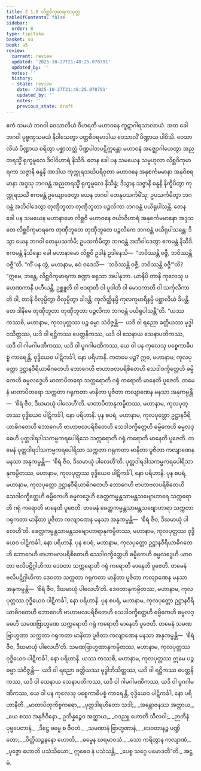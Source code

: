 ```yaml
---
title: 2.1.8 လိစ္ဆဝိကုမာရကသုတ္တ
tableOfContents: false
sidebar:
  order: 8
type: tipitaka
basket: su
book: a5
review:
  current: review
  updated: '2025-10-27T21:48:25.078791'
  updated_by: ''
  notes: ''
  history:
  - state: review
    date: '2025-10-27T21:48:25.078791'
    updated_by: ''
    notes: ''
    previous_state: draft
---
```



<ReviewStatus review={frontmatter.review} showDetails={true} />

<HypothesisAnnotation frontmatter={frontmatter} />

<DynamicBreadcrumb />

<Division number="58" book="a5" e="ch" v="16" p="66">

<Paragraph number="376" book="a5">
ဧကံ သမယံ ဘဂဝါ ဝေသာလိယံ ဝိဟရတိ မဟာဝနေ ကူဋာဂါရသာလာယံ. အထ ခေါ ဘဂဝါ ပုဗ္ဗဏှသမယံ နိဝါသေတွာ ပတ္တစီဝရမာဒါယ ဝေသာလိံ ပိဏ္ဍာယ ပါဝိသိ. ဝေသာလိယံ ပိဏ္ဍာယ စရိတွာ ပစ္ဆာဘတ္တံ ပိဏ္ဍပါတပဋိက္ကန္တော မဟာဝနံ အဇ္ဈောဂါဟေတွာ အညတရသ္မိံ ရုက္ခမူလေ ဒိဝါဝိဟာရံ နိသီဒိ.
</Paragraph>

<Paragraph number="377" book="a5">
တေန ခေါ ပန သမယေန သမ္ဗဟုလာ လိစ္ဆဝိကုမာရကာ သဇ္ဇာနိ ဓနူနိ အာဒါယ ကုက္ကုရသင်္ဃပရိဝုတာ မဟာဝနေ အနုစင်္ကမမာနာ အနုဝိစရမာနာ အဒ္ဒသု ဘဂဝန္တံ အညတရသ္မိံ ရုက္ခမူလေ နိသိန္နံ; ဒိသွာန သဇ္ဇာနိ ဓနူနိ နိက္ခိပိတွာ ကုက္ကုရသင်္ဃံ ဧကမန္တံ ဥယျောဇေတွာ ယေန ဘဂဝါ တေနုပသင်္ကမိံသု; ဥပသင်္ကမိတွာ ဘဂဝန္တံ အဘိဝါဒေတွာ တုဏှီဘူတာ တုဏှီဘူတာ ပဉ္ဇလိကာ ဘဂဝန္တံ ပယိရုပါသန္တိ.
</Paragraph>

<Paragraph number="378" book="a5">
တေန ခေါ ပန သမယေန မဟာနာမော လိစ္ဆဝိ မဟာဝနေ ဇင်္ဃာဝိဟာရံ အနုစင်္ကမမာနော အဒ္ဒသ တေ လိစ္ဆဝိကုမာရကေ တုဏှီဘူတေ တုဏှီဘူတေ ပဉ္ဇလိကေ ဘဂဝန္တံ ပယိရုပါသန္တေ; ဒိသွာ ယေန ဘဂဝါ တေနုပသင်္ကမိ; ဥပသင်္ကမိတွာ ဘဂဝန္တံ အဘိဝါဒေတွာ ဧကမန္တံ နိသီဒိ. ဧကမန္တံ နိသိန္နော ခေါ မဟာနာမော လိစ္ဆဝိ ဥဒါနံ ဥဒါနေသိ—  “ဘဝိဿန္တိ ဝဇ္ဇီ, ဘဝိဿန္တိ ဝဇ္ဇီ”တိ.
</Paragraph>

<Paragraph number="379" book="a5">
“ကိံ ပန တွံ, မဟာနာမ, ဧဝံ ဝဒေသိ—  ‘ဘဝိဿန္တိ ဝဇ္ဇီ, ဘဝိဿန္တိ ဝဇ္ဇီ’”တိ? “ဣမေ, ဘန္တေ, လိစ္ဆဝိကုမာရကာ စဏ္ဍာ ဖရုသာ အပါနုဘာ. ယာနိပိ တာနိ ကုလေသု ပဟေဏကာနိ ပဟီယန္တိ, ဥစ္ဆူတိ ဝါ ဗဒရာတိ ဝါ ပူဝါတိ ဝါ မောဒကာတိ ဝါ သင်္ကုလိကာတိ ဝါ, တာနိ ဝိလုမ္ပိတွာ ဝိလုမ္ပိတွာ ခါဒန္တိ; ကုလိတ္ထီနမ္ပိ ကုလကုမာရီနမ္ပိ ပစ္ဆာလိယံ ခိပန္တိ. တေ ဒါနိမေ တုဏှီဘူတာ တုဏှီဘူတာ ပဉ္ဇလိကာ ဘဂဝန္တံ ပယိရုပါသန္တီ”တိ.
</Paragraph>

<Paragraph number="380" book="a5">
“ယဿ ကဿစိ, မဟာနာမ, ကုလပုတ္တဿ ပဉ္စ ဓမ္မာ သံဝိဇ္ဇန္တိ—  ယဒိ ဝါ ရညော ခတ္တိယဿ မုဒ္ဓါဝသိတ္တဿ, ယဒိ ဝါ ရဋ္ဌိကဿ ပေတ္တနိကဿ, ယဒိ ဝါ သေနာယ သေနာပတိကဿ, ယဒိ ဝါ ဂါမဂါမဏိကဿ, ယဒိ ဝါ ပူဂဂါမဏိကဿ, ယေ ဝါ ပန ကုလေသု ပစ္စေကာဓိပစ္စံ ကာရေန္တိ, ဝုဒ္ဓိယေဝ ပါဋိကင်္ခါ, နော ပရိဟာနိ.
</Paragraph>

<Paragraph number="381" book="a5">
ကတမေ ပဉ္စ? ဣဓ, မဟာနာမ, ကုလပုတ္တော ဥဋ္ဌာနဝီရိယာဓိဂတေဟိ ဘောဂေဟိ ဗာဟာဗလပရိစိတေဟိ သေဒါဝက္ခိတ္တေဟိ ဓမ္မိကေဟိ ဓမ္မလဒ္ဓေဟိ မာတာပိတရော သက္ကရောတိ ဂရုံ ကရောတိ မာနေတိ ပူဇေတိ. တမေနံ မာတာပိတရော သက္ကတာ ဂရုကတာ မာနိတာ ပူဇိတာ ကလျာဏေန မနသာ အနုကမ္ပန္တိ—  ‘စိရံ ဇီဝ, ဒီဃမာယုံ ပါလေဟီ’တိ. မာတာပိတာနုကမ္ပိတဿ, မဟာနာမ, ကုလပုတ္တဿ ဝုဒ္ဓိယေဝ ပါဋိကင်္ခါ, နော ပရိဟာနိ.
</Paragraph>

<Paragraph number="382" book="a5">
ပုန စပရံ, မဟာနာမ, ကုလပုတ္တော ဥဋ္ဌာနဝီရိယာဓိဂတေဟိ ဘောဂေဟိ ဗာဟာဗလပရိစိတေဟိ သေဒါဝက္ခိတ္တေဟိ ဓမ္မိကေဟိ ဓမ္မလဒ္ဓေဟိ ပုတ္တဒါရဒါသကမ္မကရပေါရိသေ သက္ကရောတိ ဂရုံ ကရောတိ မာနေတိ ပူဇေတိ. တမေနံ ပုတ္တဒါရဒါသကမ္မကရပေါရိသာ သက္ကတာ ဂရုကတာ မာနိတာ ပူဇိတာ ကလျာဏေန မနသာ အနုကမ္ပန္တိ—  ‘စိရံ ဇီဝ, ဒီဃမာယုံ ပါလေဟီ’တိ. ပုတ္တဒါရဒါသကမ္မကရပေါရိသာနုကမ္ပိတဿ, မဟာနာမ, ကုလပုတ္တဿ ဝုဒ္ဓိယေဝ ပါဋိကင်္ခါ, နော ပရိဟာနိ.
</Paragraph>

<Paragraph number="383" book="a5">
ပုန စပရံ, မဟာနာမ, ကုလပုတ္တော ဥဋ္ဌာနဝီရိယာဓိဂတေဟိ ဘောဂေဟိ ဗာဟာဗလပရိစိတေဟိ သေဒါဝက္ခိတ္တေဟိ ဓမ္မိကေဟိ ဓမ္မလဒ္ဓေဟိ ခေတ္တကမ္မန္တသာမန္တသဗျောဟာရေ သက္ကရောတိ ဂရုံ ကရောတိ မာနေတိ ပူဇေတိ. တမေနံ ခေတ္တကမ္မန္တသာမန္တသဗျောဟာရာ သက္ကတာ ဂရုကတာ မာနိတာ ပူဇိတာ ကလျာဏေန မနသာ အနုကမ္ပန္တိ—  ‘စိရံ ဇီဝ, ဒီဃမာယုံ ပါလေဟီ’တိ. ခေတ္တကမ္မန္တသာမန္တသဗျောဟာရာနုကမ္ပိတဿ, မဟာနာမ, ကုလပုတ္တဿ ဝုဒ္ဓိယေဝ ပါဋိကင်္ခါ, နော ပရိဟာနိ.
</Paragraph>

<Paragraph number="384" book="a5">
ပုန စပရံ, မဟာနာမ, ကုလပုတ္တော ဥဋ္ဌာနဝီရိယာဓိဂတေဟိ ဘောဂေဟိ ဗာဟာဗလပရိစိတေဟိ သေဒါဝက္ခိတ္တေဟိ ဓမ္မိကေဟိ ဓမ္မလဒ္ဓေဟိ ယာဝတာ ဗလိပဋိဂ္ဂါဟိကာ ဒေဝတာ သက္ကရောတိ ဂရုံ ကရောတိ မာနေတိ ပူဇေတိ. တမေနံ ဗလိပဋိဂ္ဂါဟိကာ ဒေဝတာ သက္ကတာ ဂရုကတာ မာနိတာ ပူဇိတာ ကလျာဏေန မနသာ အနုကမ္ပန္တိ—  ‘စိရံ ဇီဝ, ဒီဃမာယုံ ပါလေဟီ’တိ. ဒေဝတာနုကမ္ပိတဿ, မဟာနာမ, ကုလပုတ္တဿ ဝုဒ္ဓိယေဝ ပါဋိကင်္ခါ, နော ပရိဟာနိ.
</Paragraph>

<Paragraph number="385" book="a5">
ပုန စပရံ, မဟာနာမ, ကုလပုတ္တော ဥဋ္ဌာနဝီရိယာဓိဂတေဟိ ဘောဂေဟိ ဗာဟာဗလပရိစိတေဟိ သေဒါဝက္ခိတ္တေဟိ ဓမ္မိကေဟိ ဓမ္မလဒ္ဓေဟိ သမဏဗြာဟ္မဏေ သက္ကရောတိ ဂရုံ ကရောတိ မာနေတိ ပူဇေတိ. တမေနံ သမဏဗြာဟ္မဏာ သက္ကတာ ဂရုကတာ မာနိတာ ပူဇိတာ ကလျာဏေန မနသာ အနုကမ္ပန္တိ—  ‘စိရံ ဇီဝ, ဒီဃမာယုံ ပါလေဟီ’တိ. သမဏဗြာဟ္မဏာနုကမ္ပိတဿ, မဟာနာမ, ကုလပုတ္တဿ ဝုဒ္ဓိယေဝ ပါဋိကင်္ခါ, နော ပရိဟာနိ.
</Paragraph>

<Paragraph number="386" book="a5">
ယဿ ကဿစိ, မဟာနာမ, ကုလပုတ္တဿ ဣမေ ပဉ္စ ဓမ္မာ သံဝိဇ္ဇန္တိ—  ယဒိ ဝါ ရညော ခတ္တိယဿ မုဒ္ဓါဘိသိတ္တဿ, ယဒိ ဝါ ရဋ္ဌိကဿ ပေတ္တနိကဿ, ယဒိ ဝါ သေနာယ သေနာပတိကဿ, ယဒိ ဝါ ဂါမဂါမဏိကဿ, ယဒိ ဝါ ပူဂဂါမဏိကဿ, ယေ ဝါ ပန ကုလေသု ပစ္စေကာဓိပစ္စံ ကာရေန္တိ, ဝုဒ္ဓိယေဝ ပါဋိကင်္ခါ, နော ပရိဟာနီတိ.
</Paragraph>

<Paragraph number="387" type="verses" book="a5">
_မာတာပိတုကိစ္စကရော,_  
_ပုတ္တဒါရဟိတော သဒါ;_  
_အန္တောဇနဿ အတ္ထာယ,_  
_ယေ စဿ အနုဇီဝိနော._  

</Paragraph>

<Paragraph number="388" type="verses" book="a5">
ဥဘိန္နဉ္စေဝ အတ္ထာယ,_  
_ဝဒညူ ဟောတိ သီလဝါ;_  
_ဉာတီနံ ပုဗ္ဗပေတာနံ,_  
_ဒိဋ္ဌေ ဓမ္မေ စ ဇီဝတံ._  

</Paragraph>

<Paragraph number="389" type="verses" book="a5">
_သမဏာနံ ဗြာဟ္မဏာနံ,_  
_ဒေဝတာနဉ္စ ပဏ္ဍိတော;_  
_ဝိတ္တိသဉ္ဇနနော ဟောတိ,_  
_ဓမ္မေန ဃရမာဝသံ._  

</Paragraph>

<Paragraph number="390" type="verses" book="a5">
_သော ကရိတွာန ကလျာဏံ,_  
_ပုဇ္ဇော ဟောတိ ပသံသိယော;_  
ဣဓေဝ နံ ပသံသန္တိ,_  
_ပေစ္စ သဂ္ဂေ ပမောဒတီ”တိ._  


</Paragraph>
</Division>

<Paragraph number="391" type="center" book="a5">
အဋ္ဌမံ.
</Paragraph>